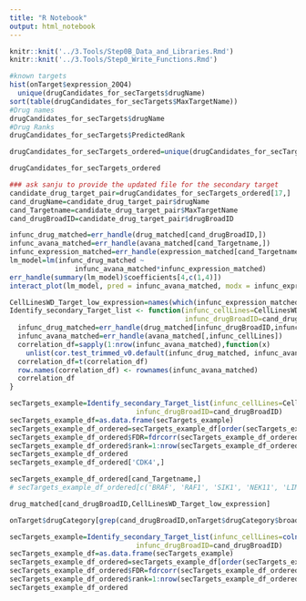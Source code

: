 ```yaml
---
title: "R Notebook"
output: html_notebook
---
```


<!-- Identify secondary targets -->
```r
knitr::knit('../3.Tools/Step0B_Data_and_Libraries.Rmd')
knitr::knit('../3.Tools/Step0_Write_Functions.Rmd')
```
<!-- Step 1: Characterize drugs where secondary targets could be identified -->
```r
#known targets
hist(onTarget$expression_20Q4)
  unique(drugCandidates_for_secTargets$drugName)
sort(table(drugCandidates_for_secTargets$MaxTargetName))
#Drug names
drugCandidates_for_secTargets$drugName
#Drug Ranks
drugCandidates_for_secTargets$PredictedRank
```

```r
drugCandidates_for_secTargets_ordered=unique(drugCandidates_for_secTargets[order(drugCandidates_for_secTargets$interaction_strength),])
```

```r
drugCandidates_for_secTargets_ordered
```

<!-- Visualize for an example interaction-->
```r
### ask sanju to provide the updated file for the secondary target
candidate_drug_target_pair=drugCandidates_for_secTargets_ordered[17,]
cand_drugName=candidate_drug_target_pair$drugName
cand_Targetname=candidate_drug_target_pair$MaxTargetName
cand_drugBroadID=candidate_drug_target_pair$drugBroadID
```
<!-- Variables from Step 2 -->
```r
infunc_drug_matched=err_handle(drug_matched[cand_drugBroadID,])
infunc_avana_matched=err_handle(avana_matched[cand_Targetname,])
infunc_expression_matched=err_handle(expression_matched[cand_Targetname,]<2)
lm_model=lm(infunc_drug_matched ~
                infunc_avana_matched*infunc_expression_matched)
err_handle(summary(lm_model)$coefficients[4,c(1,4)])
interact_plot(lm_model, pred = infunc_avana_matched, modx = infunc_expression_matched)
```

```r
CellLinesWD_Target_low_expression=names(which(infunc_expression_matched))
Identify_secondary_Target_list <- function(infunc_cellLines=CellLinesWD_Target_low_expression,
                                           infunc_drugBroadID=cand_drugBroadID){
  infunc_drug_matched=err_handle(drug_matched[infunc_drugBroadID,infunc_cellLines])
  infunc_avana_matched=err_handle(avana_matched[,infunc_cellLines])
  correlation_df=sapply(1:nrow(infunc_avana_matched),function(x)
    unlist(cor.test_trimmed_v0.default(infunc_drug_matched, infunc_avana_matched[x,])))
  correlation_df=t(correlation_df)
  row.names(correlation_df) <- rownames(infunc_avana_matched)
  correlation_df
}
```

```r
secTargets_example=Identify_secondary_Target_list(infunc_cellLines=CellLinesWD_Target_low_expression,
                               infunc_drugBroadID=cand_drugBroadID)
secTargets_example_df=as.data.frame(secTargets_example)
secTargets_example_df_ordered=secTargets_example_df[order(secTargets_example_df$estimate.cor, decreasing = T),]
secTargets_example_df_ordered$FDR=fdrcorr(secTargets_example_df_ordered$p.value)
secTargets_example_df_ordered$rank=1:nrow(secTargets_example_df_ordered)
secTargets_example_df_ordered
secTargets_example_df_ordered['CDK4',]
```


```r
secTargets_example_df_ordered[cand_Targetname,]
# secTargets_example_df_ordered[c('BRAF', 'RAF1', 'SIK1', 'NEK11', 'LIMK1'),]
```


```r
drug_matched[cand_drugBroadID,CellLinesWD_Target_low_expression]
```
```r
onTarget$drugCategory[grep(cand_drugBroadID,onTarget$drugCategory$broad_id_trimmed),]
```
```r
secTargets_example=Identify_secondary_Target_list(infunc_cellLines=colnames(avana_matched),
                               infunc_drugBroadID=cand_drugBroadID)
secTargets_example_df=as.data.frame(secTargets_example)
secTargets_example_df_ordered=secTargets_example_df[order(secTargets_example_df$estimate.cor, decreasing = T),]
secTargets_example_df_ordered$FDR=fdrcorr(secTargets_example_df_ordered$p.value)
secTargets_example_df_ordered$rank=1:nrow(secTargets_example_df_ordered)
secTargets_example_df_ordered
```